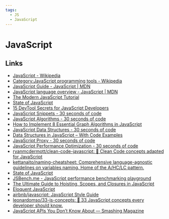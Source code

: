 ```yaml
---
tags:
  - JS
  - JavaScript
---
```


# JavaScript

## Links

- [JavaScript - Wikipedia](https://en.wikipedia.org/wiki/JavaScript)
- [Category:JavaScript programming tools - Wikipedia](https://en.wikipedia.org/wiki/Category:JavaScript_programming_tools)
- [JavaScript Guide - JavaScript | MDN](https://developer.mozilla.org/en-US/docs/Web/JavaScript/Guide)
- [JavaScript language overview - JavaScript | MDN](https://developer.mozilla.org/en-US/docs/Web/JavaScript/Language_overview)
- [The Modern JavaScript Tutorial](https://javascript.info/)
- [State of JavaScript](https://stateofjs.com/en-us/)
- [15 DevTool Secrets for JavaScript Developers](https://blog.openreplay.com/15-devtool-secrets-for-javascript-developers/)
- [JavaScript Snippets - 30 seconds of code](https://www.30secondsofcode.org/js/p/1/)
- [JavaScript Algorithms - 30 seconds of code](https://www.30secondsofcode.org/js/algorithm/p/1/)
- [How to Implement 8 Essential Graph Algorithms in JavaScript](https://www.freecodecamp.org/news/8-essential-graph-algorithms-in-javascript/)
- [JavaScript Data Structures - 30 seconds of code](https://www.30secondsofcode.org/js/data-structures/p/1/)
- [Data Structures in JavaScript – With Code Examples](https://www.freecodecamp.org/news/data-structures-in-javascript-with-examples/)
- [JavaScript Proxy - 30 seconds of code](https://www.30secondsofcode.org/js/proxy/p/1/)
- [JavaScript Performance Optimization - 30 seconds of code](https://www.30secondsofcode.org/js/performance/p/1/)
- [ryanmcdermott/clean-code-javascript: :bathtub: Clean Code concepts adapted for JavaScript](https://github.com/ryanmcdermott/clean-code-javascript)
- [kettanaito/naming-cheatsheet: Comprehensive language-agnostic guidelines on variables naming. Home of the A/HC/LC pattern.](https://github.com/kettanaito/naming-cheatsheet)
- [State of JavaScript](https://stateofjs.com/en-US)
- [JSBench.me - JavaScript performance benchmarking playground](https://jsbench.me/)
- [The Ultimate Guide to Hoisting, Scopes, and Closures in JavaScript](https://ui.dev/ultimate-guide-to-execution-contexts-hoisting-scopes-and-closures-in-javascript)
- [Eloquent JavaScript](https://eloquentjavascript.net/)
- [airbnb/javascript: JavaScript Style Guide](https://github.com/airbnb/javascript)
- [leonardomso/33-js-concepts: 📜 33 JavaScript concepts every developer should know.](https://github.com/leonardomso/33-js-concepts)
- [JavaScript APIs You Don’t Know About — Smashing Magazine](https://www.smashingmagazine.com/2022/09/javascript-api-guide/)
